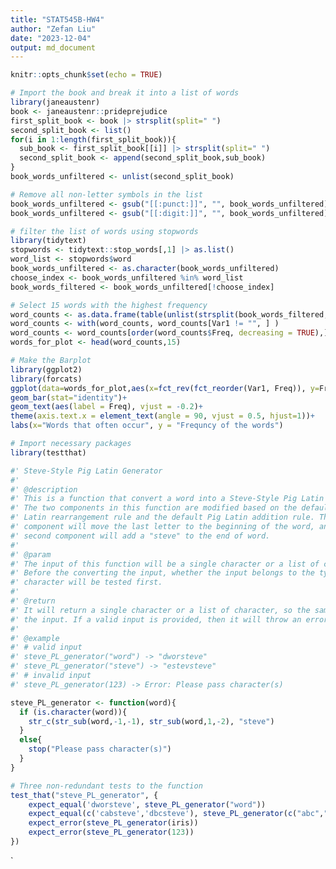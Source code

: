 ```yaml
---
title: "STAT545B-HW4"
author: "Zefan Liu"
date: "2023-12-04"
output: md_document
---
```


```r
knitr::opts_chunk$set(echo = TRUE)
```

\section{Exercise 1}

```r
# Import the book and break it into a list of words
library(janeaustenr)
book <- janeaustenr::prideprejudice
first_split_book <- book |> strsplit(split=" ")
second_split_book <- list()
for(i in 1:length(first_split_book)){
  sub_book <- first_split_book[[i]] |> strsplit(split=" ")
  second_split_book <- append(second_split_book,sub_book)
}
book_words_unfiltered <- unlist(second_split_book)

# Remove all non-letter symbols in the list 
book_words_unfiltered <- gsub("[[:punct:]]", "", book_words_unfiltered)
book_words_unfiltered <- gsub("[[:digit:]]", "", book_words_unfiltered)
```

```r
# filter the list of words using stopwords
library(tidytext)
stopwords <- tidytext::stop_words[,1] |> as.list()
word_list <- stopwords$word
book_words_unfiltered <- as.character(book_words_unfiltered)
choose_index <- book_words_unfiltered %in% word_list
book_words_filtered <- book_words_unfiltered[!choose_index]
```

```r
# Select 15 words with the highest frequency
word_counts <- as.data.frame(table(unlist(strsplit(book_words_filtered, "\ ")))) 
word_counts <- with(word_counts, word_counts[Var1 != "", ] )
word_counts <- word_counts[order(word_counts$Freq, decreasing = TRUE),]
words_for_plot <- head(word_counts,15)

# Make the Barplot
library(ggplot2)
library(forcats)
ggplot(data=words_for_plot,aes(x=fct_rev(fct_reorder(Var1, Freq)), y=Freq)) +
geom_bar(stat="identity")+
geom_text(aes(label = Freq), vjust = -0.2)+
theme(axis.text.x = element_text(angle = 90, vjust = 0.5, hjust=1))+
labs(x="Words that often occur", y = "Frequncy of the words")
```
\section{Exercise 2}
```r
# Import necessary packages
library(testthat)
```

```r
#' Steve-Style Pig Latin Generator
#' 
#' @description
#' This is a function that convert a word into a Steve-Style Pig Latin word.
#' The two components in this function are modified based on the default Pig
#' Latin rearrangement rule and the default Pig Latin addition rule. The first
#' component will move the last letter to the beginning of the word, and the 
#' second component will add a "steve" to the end of word.
#'
#' @param
#' The input of this function will be a single character or a list of character.
#' Before the converting the input, whether the input belongs to the type of 
#' character will be tested first.
#' 
#' @return
#' It will return a single character or a list of character, so the same type of 
#' the input. If a valid input is provided, then it will throw an error.
#' 
#' @example
#' # valid input
#' steve_PL_generator("word") -> "dworsteve"
#' steve_PL_generator("steve") -> "estevsteve"
#' # invalid input
#' steve_PL_generator(123) -> Error: Please pass character(s)

steve_PL_generator <- function(word){
  if (is.character(word)){
    str_c(str_sub(word,-1,-1), str_sub(word,1,-2), "steve")
  }
  else{
    stop("Please pass character(s)")
  }
}
```

```r
# Three non-redundant tests to the function 
test_that("steve_PL_generator", {
    expect_equal('dworsteve', steve_PL_generator("word"))
    expect_equal(c('cabsteve','dbcsteve'), steve_PL_generator(c("abc","bcd")))
    expect_error(steve_PL_generator(iris))
    expect_error(steve_PL_generator(123))
})

```



`
